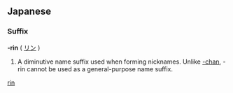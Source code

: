 {{see|rin}}
==Japanese==
===Suffix===
'''-rin''' ( [[リン]] )
#A diminutive name suffix used when forming nicknames.  Unlike [[-chan]], -rin cannot be used as a general-purpose name suffix.
[[Category:Japanese suffixes|rin]]